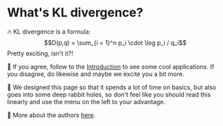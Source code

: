 # What's KL divergence?

🔥 KL divergence is a formula:
$$D(p,q) = \sum_{i = 1}^n p_i \cdot \log p_i / q_i$$
Pretty exciting, isn't it?!

🚀 If you agree, follow to the [Introduction](00-introduction) to see some cool applications. If you disagree, do likewise and maybe we excite you a bit more.

🧭 We designed this page so that it spends a lot of time on basics, but also goes into some deep rabbit holes, so don't feel like you should read this linearly and use the menu on the left to your advantage.

👥 More about the authors [here](about).
